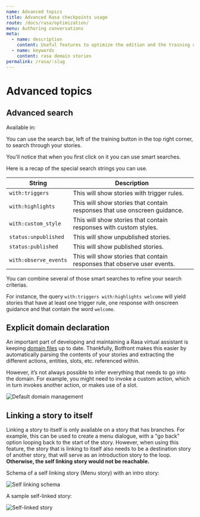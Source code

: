 ```yaml
---
name: Advanced topics
title: Advanced Rasa checkpoints usage
route: /docs/rasa/optimization/
menu: Authoring conversations
meta:
  - name: description
    content: Useful features to optimize the edition and the training of Rasa stories.
  - name: keywords
    content: rasa domain stories
permalink: /rasa/:slug
---
```


# Advanced topics

## Advanced search

Available in: <Premium plan="Botfront Cloud" />  <Premium plan="Botfront Enterprise" />

You can use the search bar, left of the training button in the top right corner, to search through your stories.

You'll notice that when you first click on it you can use smart searches.

Here is a recap of the special search strings you can use.


| String                    | Description                                                                |
| ------------------------- | ---------------------------------------------------------------------------|
| `with:triggers`           | This will show stories with trigger rules.                                 |
| `with:highlights`         | This will show stories that contain responses that use onscreen guidance.  |
| `with:custom_style`       | This will show stories that contain responses with custom styles.          |
| `status:unpublished`      | This will show unpublished stories.                                        |
| `status:published`        | This will show published stories.                                          |
| `with:observe_events`     | This will show stories that contain responses that observe user events.    |

You can combine several of those smart searches to refine your search criterias.

For instance, the query `with:triggers with:highlights welcome` will yield stories that have at least one trigger rule, one response with onscreen guidance and that contain the word `welcome`.

## Explicit domain declaration

An important part of developing and maintaining a Rasa virtual assistant is keeping [domain files](https://rasa.com/docs/rasa/core/domains/) up to date. Thankfully, Botfront makes this easier by automatically parsing the contents of your stories and extracting the different actions, entities, slots, etc. referenced within.

However, it’s not always possible to infer everything that needs to go into the domain. For example, you might need to invoke a custom action, which in turn invokes another action, or makes use of a slot.

![Default domain management](../../../images/default_domain_management_1.png)

## Linking a story to itself

Linking a story to itself is only available on a story that has branches. For example, this can be used to create a menu dialogue, with a "go back" option looping back to the start of the story.
However, when using this feature, the story that is linking to itself also needs to be a destination story of another story, that will serve as an introduction story to the loop. **Otherwise, the self linking story would not be reachable.**

Schema of a self linking story (Menu story) with an intro story:

![Self linking schema](../../../images/story_self_link.png)

A sample self-linked story:

![Self-linked story](../../../images/linking_cob_9.png)
